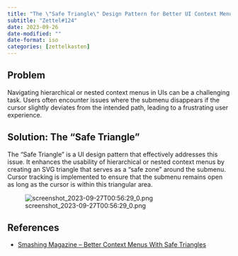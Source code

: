 ```yaml
---
title: "The \"Safe Triangle\" Design Pattern for Better UI Context Menus"
subtitle: "Zettel#124"
date: 2023-09-26
date-modified: ""
date-format: iso
categories: [zettelkasten]
---
```

## Problem

Navigating hierarchical or nested context menus in UIs can be a challenging task. Users often encounter issues where the submenu disappears if the cursor slightly deviates from the intended path, leading to a frustrating user experience.

## Solution: The "Safe Triangle"

The "Safe Triangle" is a UI design pattern that effectively addresses this issue. It enhances the usability of hierarchical or nested context menus by creating an SVG triangle that serves as a "safe zone" around the submenu. Cursor tracking is implemented to ensure that the submenu remains open as long as the cursor is within this triangular area.

![screenshot_2023-09-27T00:56:29_0.png](/zettel/assets/images/screenshot_2023-09-27T00:56:29_0.png)

## References

* [Smashing Magazine – Better Context Menus With Safe Triangles](https://www.smashingmagazine.com/2023/08/better-context-menus-safe-triangles/)
